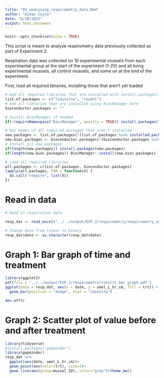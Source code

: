 ```yaml
---
title: "03_analyzing_respirometry_data.Rmd"
author: "Aidan Coyle"
date: "6/10/2022"
output: html_document
---
```


```r
knitr::opts_chunk$set(echo = TRUE)
```

This script is meant to analyze respirometry data previously collected as part of Experiment 2. 

Respiration data was collected on 10 experimental mussels from each experimental group at the start of the experiment (1-20) and all living experimental mussels, all control mussels, and some un at the end of the experiment. 


First, load all required libraries, installing those that aren't yet loaded

```r
# Add all required libraries that are installed with install.packages() here
list.of.packages <- c("tidyverse", "readxl")
# Add all libraries that are installed using BiocManager here
bioconductor.packages <- ""

# Install BiocManager if needed
if(!requireNamespace("BiocManager", quietly = TRUE)) install.packages("BiocManager")

# Get names of all required packages that aren't installed
new.packages <- list.of.packages[!(list.of.packages %in% installed.packages()[, "Package"])]
new.bioc.packages <- bioconductor.packages[!(bioconductor.packages %in% installed.packages()[, "Package"])]
# Install all new packages
if(length(new.packages)) install.packages(new.packages)
if(length(new.bioc.packages)) BiocManager::install(new.bioc.packages)

# Load all required libraries
all.packages <- c(list.of.packages, bioconductor.packages)
lapply(all.packages, FUN = function(X) {
  do.call("require", list(X))
})

```
# Read in data

```r
# Read in respiration data

resp_dat <- read_excel("../../output/EXP_2/respirometry/respirometry_summary.xlsx")

# Change date from linear to binary
resp_dat$date <- as.character(resp_dat$date)
```

# Graph 1: Bar graph of time and treatment


```r
library(ggplot2)
pdf(file = "../../output/EXP_2/respirometry/results_bar_graph.pdf")
ggplot(data = resp_dat, aes(x = date, y = umol_L_hr_cm, fill = trt)) +
  geom_bar(position = "dodge", stat = "identity")

dev.off()
```


# Graph 2: Scatter plot of value before and after treatment

```r
library(tidyverse)
#install.packages("gapminder")
library(gapminder)
resp_dat %>% 
  ggplot(aes(date, umol_L_hr_cm))+
  geom_point(aes(color=trt), size=3)+
  geom_line(aes(group=mussel_ID), color="grey")+theme_bw()

```

